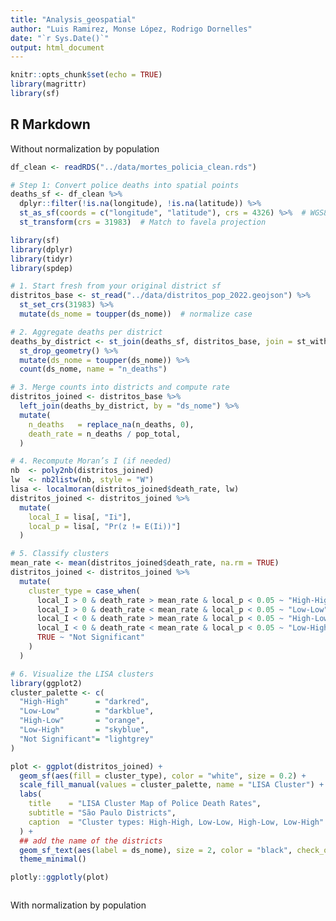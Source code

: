 ```yaml
---
title: "Analysis_geospatial"
author: "Luis Ramirez, Monse López, Rodrigo Dornelles"
date: "`r Sys.Date()`"
output: html_document
---
```


```r
knitr::opts_chunk$set(echo = TRUE)
library(magrittr)
library(sf)
```

## R Markdown

Without normalization by population


```r
df_clean <- readRDS("../data/mortes_policia_clean.rds")

# Step 1: Convert police deaths into spatial points
deaths_sf <- df_clean %>%
  dplyr::filter(!is.na(longitude), !is.na(latitude)) %>%
  st_as_sf(coords = c("longitude", "latitude"), crs = 4326) %>%  # WGS84
  st_transform(crs = 31983)  # Match to favela projection


```



```r
library(sf)
library(dplyr)
library(tidyr)
library(spdep)

# 1. Start fresh from your original district sf
distritos_base <- st_read("../data/distritos_pop_2022.geojson") %>%
  st_set_crs(31983) %>%
  mutate(ds_nome = toupper(ds_nome))  # normalize case

# 2. Aggregate deaths per district 
deaths_by_district <- st_join(deaths_sf, distritos_base, join = st_within) %>%
  st_drop_geometry() %>%
  mutate(ds_nome = toupper(ds_nome)) %>%
  count(ds_nome, name = "n_deaths")

# 3. Merge counts into districts and compute rate
distritos_joined <- distritos_base %>%
  left_join(deaths_by_district, by = "ds_nome") %>%
  mutate(
    n_deaths   = replace_na(n_deaths, 0),
    death_rate = n_deaths / pop_total,
  )

# 4. Recompute Moran’s I (if needed)
nb  <- poly2nb(distritos_joined)
lw  <- nb2listw(nb, style = "W")
lisa <- localmoran(distritos_joined$death_rate, lw)
distritos_joined <- distritos_joined %>%
  mutate(
    local_I = lisa[, "Ii"],
    local_p = lisa[, "Pr(z != E(Ii))"]
  )

# 5. Classify clusters
mean_rate <- mean(distritos_joined$death_rate, na.rm = TRUE)
distritos_joined <- distritos_joined %>%
  mutate(
    cluster_type = case_when(
      local_I > 0 & death_rate > mean_rate & local_p < 0.05 ~ "High-High",
      local_I > 0 & death_rate < mean_rate & local_p < 0.05 ~ "Low-Low",
      local_I < 0 & death_rate > mean_rate & local_p < 0.05 ~ "High-Low",
      local_I < 0 & death_rate < mean_rate & local_p < 0.05 ~ "Low-High",
      TRUE ~ "Not Significant"
    )
  )

# 6. Visualize the LISA clusters
library(ggplot2)
cluster_palette <- c(
  "High-High"      = "darkred",
  "Low-Low"        = "darkblue",
  "High-Low"       = "orange",
  "Low-High"       = "skyblue",
  "Not Significant"= "lightgrey"
)

plot <- ggplot(distritos_joined) +
  geom_sf(aes(fill = cluster_type), color = "white", size = 0.2) +
  scale_fill_manual(values = cluster_palette, name = "LISA Cluster") +
  labs(
    title    = "LISA Cluster Map of Police Death Rates",
    subtitle = "São Paulo Districts",
    caption  = "Cluster types: High-High, Low-Low, High-Low, Low-High"
  ) +
  ## add the name of the districts
  geom_sf_text(aes(label = ds_nome), size = 2, color = "black", check_overlap = TRUE) +
  theme_minimal()

plotly::ggplotly(plot)


```


```r



```

With normalization by population

```r

```



```r

```



```r

```
